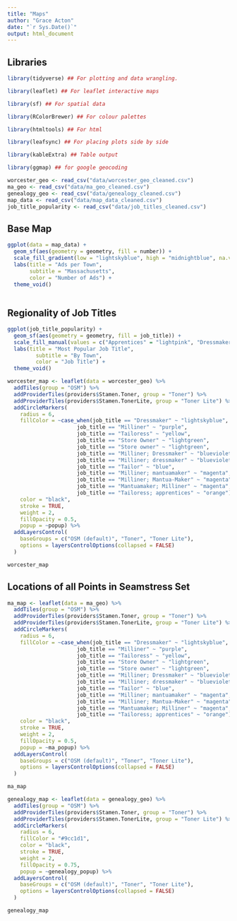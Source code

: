 ```yaml
---
title: "Maps"
author: "Grace Acton"
date: "`r Sys.Date()`"
output: html_document
---
```


## Libraries

```r

library(tidyverse) ## For plotting and data wrangling.

library(leaflet) ## For leaflet interactive maps

library(sf) ## For spatial data

library(RColorBrewer) ## For colour palettes

library(htmltools) ## For html

library(leafsync) ## For placing plots side by side

library(kableExtra) ## Table output

library(ggmap) ## for google geocoding

worcester_geo <- read_csv("data/worcester_geo_cleaned.csv")
ma_geo <- read_csv("data/ma_geo_cleaned.csv")
genealogy_geo <- read_csv("data/genealogy_cleaned.csv")
map_data <- read_csv("data/map_data_cleaned.csv")
job_title_popularity <- read_csv("data/job_titles_cleaned.csv")

```

## Base Map

```r

ggplot(data = map_data) +
  geom_sf(aes(geometry = geometry, fill = number)) +
  scale_fill_gradient(low = "lightskyblue", high = "midnightblue", na.value = "white") +
  labs(title = "Ads per Town",
       subtitle = "Massachusetts",
       color = "Number of Ads") +
  theme_void()
  
```
## Regionality of Job Titles

```r
ggplot(job_title_popularity) +
  geom_sf(aes(geometry = geometry, fill = job_title)) +
  scale_fill_manual(values = c("Apprentices" = "lightpink", "Dressmaker" = "lightskyblue", "Mantuamaker" = "lightgoldenrod", "Milliner" = "thistle", "Tailor" = "lightslategray", "Tailoress" = "darkseagreen1"), na.value = "white") +
  labs(title = "Most Popular Job Title",
         subtitle = "By Town",
         color = "Job Title") +
  theme_void()
```

```r

worcester_map <- leaflet(data = worcester_geo) %>% 
  addTiles(group = "OSM") %>%
  addProviderTiles(providers$Stamen.Toner, group = "Toner") %>%
  addProviderTiles(providers$Stamen.TonerLite, group = "Toner Lite") %>% 
  addCircleMarkers(
    radius = 6,
    fillColor = ~case_when(job_title == "Dressmaker" ~ "lightskyblue",
                      job_title == "Milliner" ~ "purple",
                      job_title == "Tailoress" ~ "yellow",
                      job_title == "Store Owner" ~ "lightgreen",
                      job_title == "Store owner" ~ "lightgreen",
                      job_title == "Milliner; Dressmaker" ~ "blueviolet",
                      job_title == "Milliner; dressmaker" ~ "blueviolet",
                      job_title == "Tailor" ~ "blue",
                      job_title == "Milliner; mantuamaker" ~ "magenta",
                      job_title == "Milliner; Mantua-Maker" ~ "magenta",
                      job_title == "Mantuamaker; Milliner" ~ "magenta",
                      job_title == "Tailoress; apprentices" ~ "orange"),
    color = "black",
    stroke = TRUE, 
    weight = 2,
    fillOpacity = 0.5,
    popup = ~popup) %>% 
  addLayersControl(
    baseGroups = c("OSM (default)", "Toner", "Toner Lite"),
    options = layersControlOptions(collapsed = FALSE)
  )

worcester_map

```

## Locations of all Points in Seamstress Set

```r

ma_map <- leaflet(data = ma_geo) %>% 
  addTiles(group = "OSM") %>%
  addProviderTiles(providers$Stamen.Toner, group = "Toner") %>%
  addProviderTiles(providers$Stamen.TonerLite, group = "Toner Lite") %>% 
  addCircleMarkers(
    radius = 6,
    fillColor = ~case_when(job_title == "Dressmaker" ~ "lightskyblue",
                      job_title == "Milliner" ~ "purple",
                      job_title == "Tailoress" ~ "yellow",
                      job_title == "Store Owner" ~ "lightgreen",
                      job_title == "Store owner" ~ "lightgreen",
                      job_title == "Milliner; Dressmaker" ~ "blueviolet",
                      job_title == "Milliner; dressmaker" ~ "blueviolet",
                      job_title == "Tailor" ~ "blue",
                      job_title == "Milliner; mantuamaker" ~ "magenta",
                      job_title == "Milliner; Mantua-Maker" ~ "magenta",
                      job_title == "Mantuamaker; Milliner" ~ "magenta",
                      job_title == "Tailoress; apprentices" ~ "orange"),
    color = "black",
    stroke = TRUE, 
    weight = 2,
    fillOpacity = 0.5,
    popup = ~ma_popup) %>% 
  addLayersControl(
    baseGroups = c("OSM (default)", "Toner", "Toner Lite"),
    options = layersControlOptions(collapsed = FALSE)
  )

ma_map
```

```r

genealogy_map <- leaflet(data = genealogy_geo) %>% 
  addTiles(group = "OSM") %>%
  addProviderTiles(providers$Stamen.Toner, group = "Toner") %>%
  addProviderTiles(providers$Stamen.TonerLite, group = "Toner Lite") %>% 
  addCircleMarkers(
    radius = 6,
    fillColor = "#9cc1d1",
    color = "black",
    stroke = TRUE, 
    weight = 2,
    fillOpacity = 0.75,
    popup = ~genealogy_popup) %>% 
  addLayersControl(
    baseGroups = c("OSM (default)", "Toner", "Toner Lite"),
    options = layersControlOptions(collapsed = FALSE)
  )

genealogy_map
```

